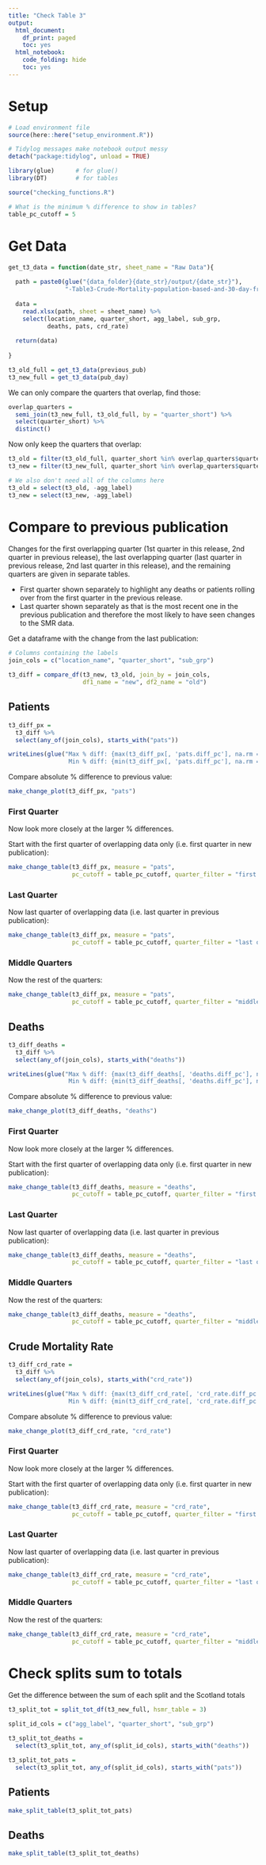 ```yaml
---
title: "Check Table 3"
output:
  html_document:
    df_print: paged
    toc: yes
  html_notebook:
    code_folding: hide
    toc: yes
---
```


<style type="text/css">
.main-container {
  max-width: 72em;
  margin-left: auto;
  margin-right: auto;
}
</style>

# Setup

```r

# Load environment file
source(here::here("setup_environment.R"))

# Tidylog messages make notebook output messy
detach("package:tidylog", unload = TRUE)

library(glue)      # for glue()
library(DT)        # for tables

source("checking_functions.R")

# What is the minimum % difference to show in tables?
table_pc_cutoff = 5

```

# Get Data

```r

get_t3_data = function(date_str, sheet_name = "Raw Data"){
  
  path = paste0(glue("{data_folder}{date_str}/output/{date_str}"),
                "-Table3-Crude-Mortality-population-based-and-30-day-from-discharge.xlsx")
  
  data = 
    read.xlsx(path, sheet = sheet_name) %>%
    select(location_name, quarter_short, agg_label, sub_grp, 
           deaths, pats, crd_rate)
  
  return(data)
  
}

t3_old_full = get_t3_data(previous_pub)
t3_new_full = get_t3_data(pub_day)

```

We can only compare the quarters that overlap, find those:

```r

overlap_quarters = 
  semi_join(t3_new_full, t3_old_full, by = "quarter_short") %>%
  select(quarter_short) %>%
  distinct()

```

Now only keep the quarters that overlap:

```r

t3_old = filter(t3_old_full, quarter_short %in% overlap_quarters$quarter_short)
t3_new = filter(t3_new_full, quarter_short %in% overlap_quarters$quarter_short)

# We also don't need all of the columns here
t3_old = select(t3_old, -agg_label)
t3_new = select(t3_new, -agg_label)

```

# Compare to previous publication

Changes for the first overlapping quarter (1st quarter in this release, 2nd quarter in previous release), the last overlapping quarter (last quarter in previous release, 2nd last quarter in this release), and the remaining quarters are given in separate tables. 

* First quarter shown separately to highlight any deaths or patients rolling over from the first quarter in the previous release.
* Last quarter shown separately as that is the most recent one in the previous publication and therefore the most likely to have seen changes to the SMR data.

Get a dataframe with the change from the last publication:

```r

# Columns containing the labels
join_cols = c("location_name", "quarter_short", "sub_grp")

t3_diff = compare_df(t3_new, t3_old, join_by = join_cols, 
                     df1_name = "new", df2_name = "old")

```


## Patients

```r

t3_diff_px = 
  t3_diff %>%
  select(any_of(join_cols), starts_with("pats"))

writeLines(glue("Max % diff: {max(t3_diff_px[, 'pats.diff_pc'], na.rm = T)}
                 Min % diff: {min(t3_diff_px[, 'pats.diff_pc'], na.rm = T)}"))

```

Compare absolute % difference to previous value:
```r
make_change_plot(t3_diff_px, "pats")
```

### First Quarter

Now look more closely at the larger % differences.

Start with the first quarter of overlapping data only (i.e. first quarter in new publication):

```r
make_change_table(t3_diff_px, measure = "pats",  
                  pc_cutoff = table_pc_cutoff, quarter_filter = "first only")

```

### Last Quarter

Now last quarter of overlapping data (i.e. last quarter in previous publication):
```r
make_change_table(t3_diff_px, measure = "pats", 
                  pc_cutoff = table_pc_cutoff, quarter_filter = "last only")

```

### Middle Quarters

Now the rest of the quarters:
```r
make_change_table(t3_diff_px, measure = "pats", 
                  pc_cutoff = table_pc_cutoff, quarter_filter = "middle only")

```

## Deaths

```r

t3_diff_deaths = 
  t3_diff %>%
  select(any_of(join_cols), starts_with("deaths"))

writeLines(glue("Max % diff: {max(t3_diff_deaths[, 'deaths.diff_pc'], na.rm = T)}
                 Min % diff: {min(t3_diff_deaths[, 'deaths.diff_pc'], na.rm = T)}"))

```

Compare absolute % difference to previous value:
```r
make_change_plot(t3_diff_deaths, "deaths")
```

### First Quarter

Now look more closely at the larger % differences.

Start with the first quarter of overlapping data only (i.e. first quarter in new publication):

```r
make_change_table(t3_diff_deaths, measure = "deaths", 
                  pc_cutoff = table_pc_cutoff, quarter_filter = "first only")

```

### Last Quarter

Now last quarter of overlapping data (i.e. last quarter in previous publication):
```r
make_change_table(t3_diff_deaths, measure = "deaths", 
                  pc_cutoff = table_pc_cutoff, quarter_filter = "last only")

```

### Middle Quarters

Now the rest of the quarters:
```r
make_change_table(t3_diff_deaths, measure = "deaths",  
                  pc_cutoff = table_pc_cutoff, quarter_filter = "middle only")

```

## Crude Mortality Rate

```r

t3_diff_crd_rate = 
  t3_diff %>%
  select(any_of(join_cols), starts_with("crd_rate"))

writeLines(glue("Max % diff: {max(t3_diff_crd_rate[, 'crd_rate.diff_pc'], na.rm = T)}
                 Min % diff: {min(t3_diff_crd_rate[, 'crd_rate.diff_pc'], na.rm = T)}"))

```

Compare absolute % difference to previous value:
```r
make_change_plot(t3_diff_crd_rate, "crd_rate")
```

### First Quarter

Now look more closely at the larger % differences.

Start with the first quarter of overlapping data only (i.e. first quarter in new publication):

```r
make_change_table(t3_diff_crd_rate, measure = "crd_rate", 
                  pc_cutoff = table_pc_cutoff, quarter_filter = "first only")

```

### Last Quarter

Now last quarter of overlapping data (i.e. last quarter in previous publication):
```r
make_change_table(t3_diff_crd_rate, measure = "crd_rate",
                  pc_cutoff = table_pc_cutoff, quarter_filter = "last only")

```

### Middle Quarters

Now the rest of the quarters:
```r
make_change_table(t3_diff_crd_rate, measure = "crd_rate",
                  pc_cutoff = table_pc_cutoff, quarter_filter = "middle only")

```

# Check splits sum to totals

Get the difference between the sum of each split and the Scotland totals
```r

t3_split_tot = split_tot_df(t3_new_full, hsmr_table = 3)

split_id_cols = c("agg_label", "quarter_short", "sub_grp")

t3_split_tot_deaths = 
  select(t3_split_tot, any_of(split_id_cols), starts_with("deaths"))

t3_split_tot_pats = 
  select(t3_split_tot, any_of(split_id_cols), starts_with("pats"))


```

## Patients

```r
make_split_table(t3_split_tot_pats)
```


## Deaths

```r
make_split_table(t3_split_tot_deaths)
```
